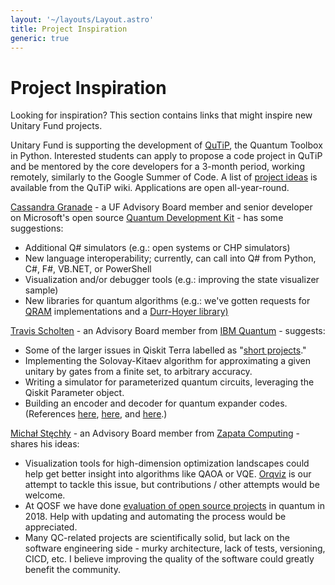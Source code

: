 ```yaml
---
layout: '~/layouts/Layout.astro'
title: Project Inspiration
generic: true
---
```



<PageIntro spacingBelow="small">

# Project Inspiration

Looking for inspiration? This section contains links that might inspire new Unitary Fund projects.

Unitary Fund is supporting the development of [QuTiP](http://www.qutip.org/), the Quantum Toolbox in Python. Interested students can apply to propose a code project in QuTiP and be mentored by the core developers for a 3-month period, working remotely, similarly to the Google Summer of Code. A list of [project ideas](https://github.com/qutip/qutip/wiki/Google-Summer-of-Code-2020) is available from the QuTiP wiki. Applications are open all-year-round.

</PageIntro>

[Cassandra Granade](https://www.cgranade.com/) - a UF Advisory Board member and senior developer on Microsoft's open source [Quantum Development Kit](https://www.microsoft.com/en-ca/quantum/development-kit) - has some suggestions:

- Additional Q# simulators (e.g.: open systems or CHP simulators)
- New language interoperability; currently, can call into Q# from Python, C#, F#, VB.NET, or PowerShell
- Visualization and/or debugger tools (e.g.: improving the state visualizer sample)
- New libraries for quantum algorithms (e.g.: we've gotten requests for [QRAM](https://arxiv.org/abs/0708.1879) implementations and a [Durr-Hoyer library)](https://arxiv.org/abs/quant-ph/9607014)

[Travis Scholten](http://travisscholten.com/) - an Advisory Board member from [IBM Quantum](https://www.ibm.com/quantum-computing/) - suggests:

- Some of the larger issues in Qiskit Terra labelled as "[short projects](https://github.com/Qiskit/qiskit-terra/labels/short%20project)."
- Implementing the Solovay-Kitaev algorithm for approximating a given unitary by gates from a finite set, to arbitrary accuracy.
- Writing a simulator for parameterized quantum circuits, leveraging the Qiskit Parameter object.
- Building an encoder and decoder for quantum expander codes. (References [here](https://arxiv.org/abs/1504.00822), [here](https://arxiv.org/abs/1808.03821), and [here](http://people.seas.harvard.edu/~madhusudan/courses/Spring2017/scribe/lect13.pdf).)

[Michał Stęchły](https://unitary.fund/www.mustythoughts.com) \- an Advisory Board member from [Zapata Computing](https://www.zapatacomputing.com/) - shares his ideas:

- Visualization tools for high-dimension optimization landscapes could help get better insight into algorithms like QAOA or VQE. [Orqviz](https://github.com/zapatacomputing/orqviz) is our attempt to tackle this issue, but contributions / other attempts would be welcome.
- At QOSF we have done [evaluation of open source projects](https://qosf.org/evaluation/) in quantum in 2018. Help with updating and automating the process would be appreciated.
- Many QC-related projects are scientifically solid, but lack on the software engineering side - murky architecture, lack of tests, versioning, CICD, etc. I believe improving the quality of the software could greatly benefit the community.
